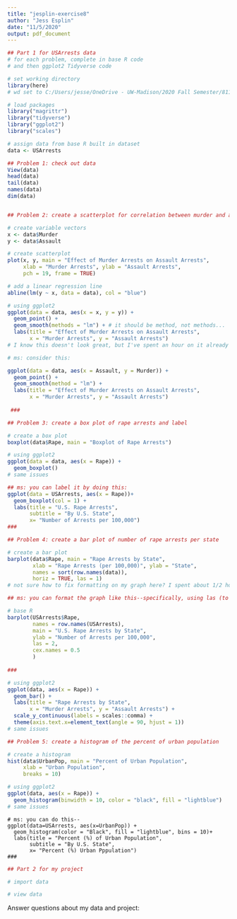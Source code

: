 ```yaml
---
title: "jesplin-exercise8"
author: "Jess Esplin"
date: "11/5/2020"
output: pdf_document
---
```


```r
## Part 1 for USArrests data
# for each problem, complete in base R code 
# and then ggplot2 Tidyverse code

# set working directory
library(here)
# wd set to C:/Users/jesse/OneDrive - UW-Madison/2020 Fall Semester/811 Intro to R/ps811-exercises

# load packages
library("magrittr")
library("tidyverse")
library("ggplot2")
library("scales")

# assign data from base R built in dataset
data <- USArrests

## Problem 1: check out data
View(data)
head(data)
tail(data)
names(data)
dim(data)


## Problem 2: create a scatterplot for correlation between murder and assault arrests, label the graph

# create variable vectors
x <- data$Murder
y <- data$Assault

# create scatterplot
plot(x, y, main = "Effect of Murder Arrests on Assault Arrests",
     xlab = "Murder Arrests", ylab = "Assault Arrests",
     pch = 19, frame = TRUE)

# add a linear regression line
abline(lm(y ~ x, data = data), col = "blue")

# using ggplot2
ggplot(data = data, aes(x = x, y = y)) +
  geom_point() +
  geom_smooth(methods = "lm") + # it should be method, not methods...
  labs(title = "Effect of Murder Arrests on Assault Arrests", 
       x = "Murder Arrests", y = "Assault Arrests")
# I know this doesn't look great, but I've spent an hour on it already

# ms: consider this:

ggplot(data = data, aes(x = Assault, y = Murder)) +
  geom_point() +
  geom_smooth(method = "lm") + 
  labs(title = "Effect of Murder Arrests on Assault Arrests", 
       x = "Murder Arrests", y = "Assault Arrests")
  
 ###

## Problem 3: create a box plot of rape arrests and label

# create a box plot
boxplot(data$Rape, main = "Boxplot of Rape Arrests")

# using ggplot2
ggplot(data = data, aes(x = Rape)) +
  geom_boxplot()
# same issues

## ms: you can label it by doing this:
ggplot(data = USArrests, aes(x = Rape))+
  geom_boxplot(col = 1) + 
  labs(title = "U.S. Rape Arrests", 
       subtitle = "By U.S. State",
       x= "Number of Arrests per 100,000")
###

## Problem 4: create a bar plot of number of rape arrests per state

# create a bar plot
barplot(data$Rape, main = "Rape Arrests by State",
        xlab = "Rape Arrests (per 100,000)", ylab = "State",
        names = sort(row.names(data)),
        horiz = TRUE, las = 1)
# not sure how to fix formatting on my graph here? I spent about 1/2 hour on this alone

## ms: you can format the graph like this--specifically, using las (to make the x-axis ticks vertical, and cex-names to make the text smaller)

# base R
barplot(USArrests$Rape,
        names = row.names(USArrests),
        main = "U.S. Rape Arrests by State",
        ylab = "Number of Arrests per 100,000",
        las = 2,
        cex.names = 0.5
        )
        
###

# using ggplot2
ggplot(data, aes(x = Rape)) + 
  geom_bar() +
  labs(title = "Rape Arrests by State", 
       x = "Murder Arrests", y = "Assault Arrests") +
  scale_y_continuous(labels = scales::comma) +
  theme(axis.text.x=element_text(angle = 90, hjust = 1))
# same issues

## Problem 5: create a histogram of the percent of urban population

# create a histogram
hist(data$UrbanPop, main = "Percent of Urban Population",
     xlab = "Urban Population",
     breaks = 10)

# using ggplot2
ggplot(data, aes(x = Rape)) +
  geom_histogram(binwidth = 10, color = "black", fill = "lightblue")
# same issues
```
```
# ms: you can do this--
ggplot(data=USArrests, aes(x=UrbanPop)) +
  geom_histogram(color = "Black", fill = "lightblue", bins = 10)+
  labs(title = "Percent (%) of Urban Population", 
       subtitle = "By U.S. State",
       x= "Percent (%) Urban Pppulation")
###
```


```r
## Part 2 for my project

# import data

# view data
```
Answer questions about my data and project:
